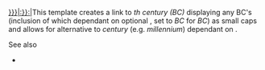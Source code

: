 <includeonly>[[{{#if:{{{nasp|}}}|:{{{nasp|}}}}}:{{Centurybox/centh|{{{1}}}|{{{2|AD}}}|cm={{{cm|世纪}}}}}|{{Centurybox/centh|{{{1}}}|{{{2|AD}}}|bc=前|cm={{{cm|世纪}}}}}]]</includeonly><noinclude>This template creates a link to ''{{{1}}}th century (BC)'' displaying any BC's (inclusion of which dependant on optional {{{2}}}, set to ''BC'' for ''BC'') as small caps and allows for alternative to ''century'' (e.g. ''millennium'') dependant on {{{cm}}}.
;See also
*{{tl|centurybox/centh}}
</noinclude>